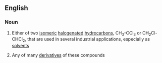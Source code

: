 ==English==

===Noun===
{{en-noun|head=[[trichloro]][[ethane]]}}

# {{context|organic compound|lang=en}} Either of two [[isomeric]] [[halogenated]] [[hydrocarbon]]s, CH<sub>3</sub>-CCl<sub>3</sub> or CH<sub>2</sub>Cl-CHCl<sub>2</sub>, that are used in several industrial applications, especially as [[solvent]]s
# {{context|organic chemistry|lang=en}} Any of many [[derivative]]s of these compounds